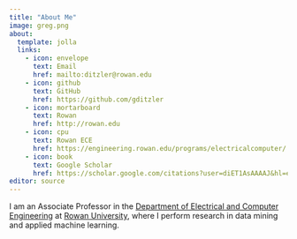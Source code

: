 ```yaml
---
title: "About Me"
image: greg.png
about:
  template: jolla
  links: 
    - icon: envelope
      text: Email
      href: mailto:ditzler@rowan.edu
    - icon: github
      text: GitHub
      href: https://github.com/gditzler
    - icon: mortarboard
      text: Rowan
      href: http://rowan.edu
    - icon: cpu
      text: Rowan ECE
      href: https://engineering.rowan.edu/programs/electricalcomputer/
    - icon: book
      text: Google Scholar
      href: https://scholar.google.com/citations?user=diET1AsAAAAJ&hl=en
editor: source
---
```



I am an Associate Professor in the [Department of Electrical and Computer Engineering](https://engineering.rowan.edu/programs/electricalcomputer/){target="_blank"} at [Rowan University](https://www.rowan.edu/){target="_blank"}, where I perform research in data mining and applied machine learning. 





